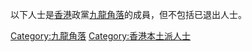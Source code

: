 以下人士是[[香港|香港]]政黨[[九龍角落|九龍角落]]的成員，但不包括已退出人士。

[[Category:九龍角落|Category:九龍角落]]
[[Category:香港本土派人士|Category:香港本土派人士]]